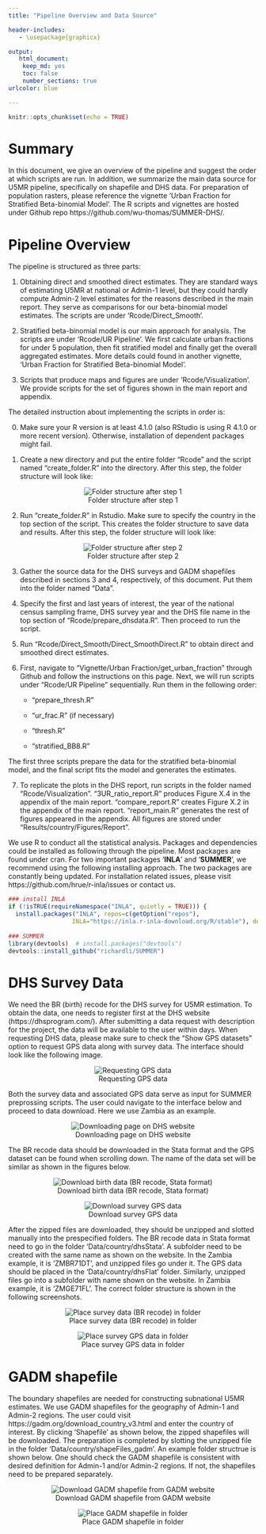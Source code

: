 ---
title: "Pipeline Overview and Data Source"

header-includes:
   - \usepackage{graphicx}

output: 
   html_document:
    keep_md: yes
    toc: false
    number_sections: true
urlcolor: blue

---


```{r setup, include=FALSE}
knitr::opts_chunk$set(echo = TRUE)
```


# Summary

In this document, we give an overview of the pipeline and suggest the order at which scripts are run.
In addition, we summarize the main data source for U5MR pipeline, specifically on shapefile and DHS data.  For preparation of population rasters, please reference the vignette 'Urban Fraction for Stratified Beta-binomial Model'. The R scripts and vignettes are hosted under Github repo https://github.com/wu-thomas/SUMMER-DHS/. 

# Pipeline Overview

The pipeline is structured as three parts: 
 
1. Obtaining direct and smoothed direct estimates. They are standard ways of estimating U5MR at national or Admin-1 level, but they could hardly compute Admin-2 level estimates for the reasons described in the main report. They serve as comparisons for our beta-binomial model estimates. The scripts are under 'Rcode/Direct_Smooth'.

2. Stratified beta-binomial model is our main approach for analysis. The scripts are under 'Rcode/UR Pipeline'. We first calculate urban fractions for under 5 population, then fit stratified model and finally get the overall aggregated estimates. More details could found in another vignette, 'Urban Fraction for Stratified Beta-binomial Model'.

3. Scripts that produce maps and figures are under 'Rcode/Visualization'. We provide scripts for the set of figures shown in the main report and appendix.  

The detailed instruction about implementing the scripts in order is:

0. Make sure your R version is at least 4.1.0 (also RStudio is using R 4.1.0 or more recent version). Otherwise, installation of dependent packages might fail.

1. Create a new directory and put the entire folder "Rcode" and the script named "create_folder.R" into the directory. After this step, the folder structure will look like: 

<center>

![Folder structure after step 1](folder_structure1.png)

</center>

2. Run "create_folder.R" in Rstudio. Make sure to specify the country in the top section of the script. This creates the folder structure to save data and results. After this step, the folder structure will look like: 

<center>

![Folder structure after step 2](folder_structure2.png)

</center>

3. Gather the source data for the DHS surveys and GADM shapefiles described in sections 3 and 4, respectively, of this document. Put them into the folder named "Data".

4. Specify the first and last years of interest, the year of the national census sampling frame, DHS survey year and the DHS file name in the top section of "Rcode/prepare_dhsdata.R". Then proceed to run the script.

5. Run "Rcode/Direct_Smooth/Direct_SmoothDirect.R" to obtain direct and smoothed direct estimates.

6. First, navigate to “Vignette/Urban Fraction/get_urban_fraction” through Github and follow the instructions on this page. 
Next, we will run scripts under “Rcode/UR Pipeline” sequentially. Run them in the following order:

   + “prepare_thresh.R”
   
   + “ur_frac.R” (if necessary)

   + “thresh.R”

   + “stratified_BB8.R”

  The first three scripts prepare the data for the stratified beta-binomial model, and the final script fits the model and generates the estimates.  

7. To replicate the plots in the DHS report, run scripts in the folder named "Rcode/Visualization". "3UR_ratio_report.R"  produces Figure X.4 in the appendix of the main report. "compare_report.R" creates Figure X.2 in the appendix of the main report. "report_main.R" generates the rest of figures appeared in the appendix.  All figures are stored under "Results/country/Figures/Report".

We use R to conduct all the statistical analysis. Packages and dependencies could be installed as following through the pipeline. Most packages are found under cran. For two important packages '**INLA**' and '**SUMMER**', we recommend using the following installing approach. The two packages are constantly being updated. For installation related issues, please visit https://github.com/hrue/r-inla/issues or contact us.

``` {r echo=TRUE, eval=FALSE}

### install INLA
if (!isTRUE(requireNamespace("INLA", quietly = TRUE))) {
  install.packages("INLA", repos=c(getOption("repos"), 
                  INLA="https://inla.r-inla-download.org/R/stable"), dep=TRUE)
    
### SUMMER
library(devtools)  # install.packages("devtools")
devtools::install_github("richardli/SUMMER")

```



# DHS Survey Data

We need the BR (birth) recode for the DHS survey for U5MR estimation. To obtain the data, one needs to register first at the DHS website (https://dhsprogram.com/). After submitting a data request with description for the project, the data will be available to the user within days. When requesting DHS data, please make sure to check the "Show GPS datasets" option to request GPS data along with survey data. The interface should look like the following image. 

<center>

![Requesting GPS data](show_GPS.png)

</center>


Both the survey data and associated GPS data serve as input for SUMMER preprossing scripts. The user could navigate to the interface below and proceed to data download. Here we use Zambia as an example.

<center>

![Downloading page on DHS website](DHS_survey_page.png)

</center>


The BR recode data should be downloaded in the Stata format and the GPS dataset can be found when scrolling down. The name of the data set will be similar as shown in the figures below.


<center>

![Download birth data (BR recode, Stata format)](BR_DT.PNG)

</center>


<center>

![Download survey GPS data](Spatial_flat.PNG)

</center>

After the zipped files are downloaded, they should be unzipped and slotted manually into the prespecified folders. The BR recode data in Stata format need to go in the folder 'Data/country/dhsStata'. A subfolder need to be created with the same name as shown on the website. In the Zambia example, it is 'ZMBR71DT', and unzipped files go under it. The GPS data should be placed in the 'Data/country/dhsFlat' folder. Similarly, unzipped files go into a subfolder with name shown on the website. In Zambia example, it is 'ZMGE71FL'. The correct folder structure is shown in the following screenshots. 


<center>

![Place survey data (BR recode) in folder](dhsStata.PNG)

</center>


<center>

![Place survey GPS data in folder](dhsFlat.PNG)

</center>

\newpage

# GADM shapefile

The boundary shapefiles are needed for constructing subnational U5MR estimates. We use GADM shapefiles for the geography of Admin-1 and Admin-2 regions. The user could visit https://gadm.org/download_country_v3.html and enter the country of interest. By clicking 'Shapefile' as shown below, the zipped shapefiles will be downloaded. The preparation is completed by slotting the unzipped file in the folder 'Data/country/shapeFiles_gadm'. An example folder structrue is shown below. One should check the GADM shapefile is consistent with desired definition for Admin-1 and/or Admin-2 regions. If not, the shapefiles need to be prepared separately.

<center>

![Download GADM shapefile from GADM website](GADM_web.jpg)

</center>


<center>

![Place GADM shapefile in folder](gadm.PNG)

</center>


